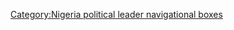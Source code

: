 {{Navbox
| name       = 尼日利亚总统
| title      = [[尼日利亚联邦共和国]][[尼日利亚总统|总统]]
| state      = {{{state|autocollapse}}}
| listclass  = hlist
| image      = [[File:Flag of Nigeria.svg|border|60px]]

| group1     = 君主制（1960–1963）
| list1      =
* [[伊丽莎白二世]]
| group2     = 第一共和国（1963–1966）
| list2      =
* [[纳姆迪·阿齐基韦]]
| group3     = 军事统治（1966–1979）
| list3      =
* [[约翰逊·阿吉伊-伊龙西]]
* [[雅各布·高恩]]
* [[穆尔塔拉·拉马特·穆罕默德]]
* [[奥卢塞贡·奥巴桑乔]]
| group4     = 第二共和国（1979–1983）
| list4      =
* [[谢胡·沙加里]]
| group5     = 军事统治（1983–1999）
| list5      =
* [[穆罕默杜·布哈里]]
* [[易卜拉欣·巴班吉達]]
* [[欧内斯特·肖内坎]] {{small|（临时）}}*
* [[萨尼·阿巴查]]
* [[阿卜杜勒萨拉米·阿布巴卡尔]]
| group6     = 第四共和国（自1999年起）
| list6      =
* [[奥卢塞贡·奥巴桑乔]]
* [[奥马鲁·亚拉杜瓦]]
* [[古德勒克·乔纳森]]
* [[穆罕默杜·布哈里]]
| below      = <nowiki>*</nowiki>向第三共和国过渡的临时国家元首
}}
<noinclude>
{{collapsible option}}
[[Category:Nigeria political leader navigational boxes]]
</noinclude>